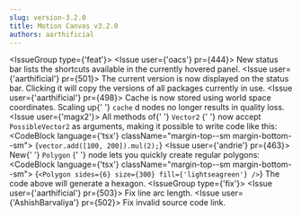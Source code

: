 ```yaml
---
slug: version-3.2.0
title: Motion Canvas v3.2.0
authors: aarthificial
---
```



<IssueGroup type={'feat'}>
  <Issue user={'oacs'} pr={444}>
    New status bar lists the shortcuts available in the currently hovered panel.
  </Issue>
  <Issue user={'aarthificial'} pr={501}>
    The current version is now displayed on the status bar. Clicking it will
    copy the versions of all packages currently in use.
  </Issue>
  <Issue user={'aarthificial'} pr={498}>
    Cache is now stored using world space coordinates. Scaling up{' '}
    <Link to="/api/2d/components/Node#cache">
      <code>cache</code>
    </Link>
    d nodes no longer results in quality loss.
  </Issue>
  <Issue user={'magx2'}>
    All methods of{' '}
    <Link to="/api/core/types/Vector2">
      <code>Vector2</code>
    </Link>{' '}
    now accept
    <Link to="/api/core/types/PossibleVector2">
      <code>PossibleVector2</code>
    </Link> as arguments, making it possible to write code like this: <PullRequest
      id={478}
    />
    <CodeBlock language={'tsx'} className="margin-top--sm margin-bottom--sm">
      {`vector.add([100, 200]).mul(2);`}
    </CodeBlock>
  </Issue>
  <Issue user={'andrie'} pr={463}>
    New{' '}
    <Link to="/api/2d/components/Polygon">
      <code>Polygon</code>
    </Link>{' '}
    node lets you quickly create regular polygons:
    <CodeBlock language={'tsx'} className="margin-top--sm margin-bottom--sm">
      {`<Polygon
  sides={6}
  size={300}
  fill={'lightseagreen'}
/>`}
    </CodeBlock>
    The code above will generate a hexagon.
  </Issue>
</IssueGroup>
<IssueGroup type={'fix'}>
  <Issue user={'aarthificial'} pr={503}>
    Fix line arc length.
  </Issue>
  <Issue user={'AshishBarvaliya'} pr={502}>
    Fix invalid source code link.
  </Issue>
</IssueGroup>
